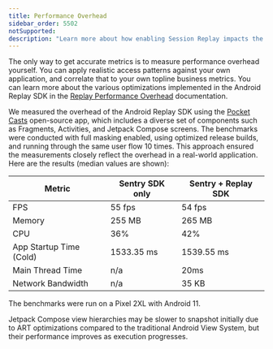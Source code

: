 ```yaml
---
title: Performance Overhead
sidebar_order: 5502
notSupported:
description: "Learn more about how enabling Session Replay impacts the performance of your application."
---
```


The only way to get accurate metrics is to measure performance overhead yourself. You can apply realistic access patterns against your own application, and correlate that to your own topline business metrics. You can learn more about the various optimizations implemented in the Android Replay SDK in the [Replay Performance Overhead](/product/explore/session-replay/mobile/performance-overhead/) documentation.

We measured the overhead of the Android Replay SDK using the [Pocket Casts](https://github.com/Automattic/pocket-casts-android) open-source app, which includes a diverse set of components such as Fragments, Activities, and Jetpack Compose screens. The benchmarks were conducted with full masking enabled, using optimized release builds, and running through the same user flow 10 times. This approach ensured the measurements closely reflect the overhead in a real-world application. Here are the results (median values are shown):

| Metric                           | Sentry SDK only | Sentry + Replay SDK |
| -------------------------------- | --------------- | ------------------- |
| FPS                              | 55 fps          | 54 fps              |
| Memory                           | 255 MB          | 265 MB              |
| CPU                              | 36%             | 42%                 |
| App Startup Time (Cold)          | 1533.35 ms      | 1539.55 ms          |
| Main Thread Time                 | n/a             | 20ms                |
| Network Bandwidth                | n/a             | 35 KB               |


The benchmarks were run on a Pixel 2XL with Android 11.

<Note>

Jetpack Compose view hierarchies may be slower to snapshot initially due to ART optimizations compared to the traditional Android View System, but their performance improves as execution progresses.

</Note>
